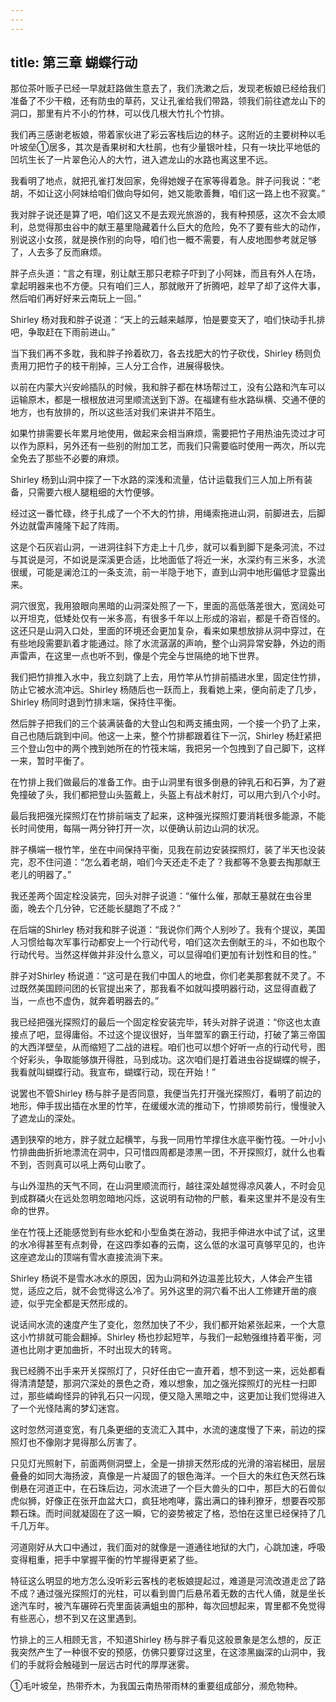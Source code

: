 ```yaml
---
---
---
```

title: 第三章 蝴蝶行动
---




那位茶叶贩子已经一早就赶路做生意去了，我们洗漱之后，发现老板娘已经给我们准备了不少干粮，还有防虫的草药，又让孔雀给我们带路，领我们前往遮龙山下的洞口，那里有片不小的竹林，可以伐几根大竹扎个竹排。

我们再三感谢老板娘，带着家伙进了彩云客栈后边的林子。这附近的主要树种以毛叶坡垒①居多，其次是香果树和大杜鹃，也有少量银叶桂，只有一块比平地低的凹坑生长了一片翠色沁人的大竹，进入遮龙山的水路也离这里不远。

我看明了地点，就把孔雀打发回家，免得她嫂子在家等得着急。胖子问我说：“老胡，不如让这小阿妹给咱们做向导如何，她又能歌善舞，咱们这一路上也不寂寞。”

我对胖子说还是算了吧，咱们这又不是去观光旅游的，我有种预感，这次不会太顺利，总觉得那虫谷中的献王墓里隐藏着什么巨大的危险，免不了要有些大的动作，别说这小女孩，就是换作别的向导，咱们也一概不需要，有人皮地图参考就足够了，人去多了反而麻烦。

胖子点头道：“言之有理，别让献王那只老粽子吓到了小阿妹，而且有外人在场，拿起明器来也不方便。只有咱们三人，那就敞开了折腾吧，趁早了却了这件大事，然后咱们再好好来云南玩上一回。”

Shirley 杨对我和胖子说道：“天上的云越来越厚，怕是要变天了，咱们快动手扎排吧，争取赶在下雨前进山。”

当下我们再不多耽，我和胖子拎着砍刀，各去找肥大的竹子砍伐，Shirley 杨则负责用刀把竹子的枝干削掉，三人分工合作，进展得极快。

以前在内蒙大兴安岭插队的时候，我和胖子都在林场帮过工，没有公路和汽车可以运输原木，都是一根根放进河里顺流送到下游。在福建有些水路纵横、交通不便的地方，也有放排的，所以这些活对我们来讲并不陌生。

如果竹排需要长年累月地使用，做起来会相当麻烦，需要把竹子用热油先烫过才可以作为原料，另外还有一些别的附加工艺，而我们只需要临时使用一两次，所以完全免去了那些不必要的麻烦。

Shirley 杨到山洞中探了一下水路的深浅和流量，估计运载我们三人加上所有装备，只需要六根人腿粗细的大竹便够。

经过这一番忙碌，终于扎成了一个不大的竹排，用绳索拖进山洞，前脚进去，后脚外边就雷声隆隆下起了阵雨。

这是个石灰岩山洞，一进洞往斜下方走上十几步，就可以看到脚下是条河流，不过与其说是河，不如说是深溪更合适，比地面低了将近一米，水深约有三米多，水流很缓，可能是澜沧江的一条支流，前一半隐于地下，直到山洞中地形偏低才显露出来。

洞穴很宽，我用狼眼向黑暗的山洞深处照了一下，里面的高低落差很大，宽阔处可以开坦克，低矮处仅有一米多高，有很多千年以上形成的溶岩，都是千奇百怪的。这还只是山洞入口处，里面的环境还会更加复杂，看来如果想放排从洞中穿过，在有些地段需要趴着才能通过。除了水流潺潺的声响，整个山洞异常安静，外边的雨声雷声，在这里一点也听不到，像是个完全与世隔绝的地下世界。

我们把竹排推入水中，我立刻跳了上去，用竹竿从竹排前插进水里，固定住竹排，防止它被水流冲远。Shirley 杨随后也一跃而上，我看她上来，便向前走了几步，Shirley 杨同时退到竹排末端，保持住平衡。

然后胖子把我们的三个装满装备的大登山包和两支捕虫网，一个接一个扔了上来，自己也随后跳到中间。他这一上来，整个竹排都跟着往下一沉，Shirley 杨赶紧把三个登山包中的两个拽到她所在的竹筏末端，我把另一个包拽到了自己脚下，这样一来，暂时平衡了。

在竹排上我们做最后的准备工作。由于山洞里有很多倒悬的钟乳石和石笋，为了避免撞破了头，我们都把登山头盔戴上，头盔上有战术射灯，可以用六到八个小时。

最后我把强光探照灯在竹排前端支了起来，这种强光探照灯要消耗很多能源，不能长时间使用，每隔一两分钟打开一次，以便确认前边山洞的状况。

胖子横端一根竹竿，坐在中间保持平衡，见我在前边安装探照灯，装了半天也没装完，忍不住问道：“怎么着老胡，咱们今天还走不走了？我都等不急要去掏那献王老儿的明器了。”

我还差两个固定栓没装完，回头对胖子说道：“催什么催，那献王墓就在虫谷里面，晚去个几分钟，它还能长腿跑了不成？”

在后端的Shirley 杨对我和胖子说道：“我说你们两个人别吵了。我有个提议，美国人习惯给每次军事行动都安上一个行动代号，咱们这次去倒献王的斗，不如也取个行动代号。当然这样做并非没什么意义，可以显得咱们更加有计划性和目的性。”

胖子对Shirley 杨说道：“这可是在我们中国人的地盘，你们老美那套就不灵了。不过既然美国顾问团的长官提出来了，那我看不如就叫摸明器行动，这显得直截了当，一点也不虚伪，就奔着明器去的。”

我已经把强光探照灯的最后一个固定栓安装完毕，转头对胖子说道：“你这也太直接点了吧，显得庸俗。不过这个提议很好，当年盟军的霸王行动，打破了第三帝国的大西洋壁垒，从而缩短了二战的进程。咱们也可以想个好听一点的行动代号，图个好彩头，争取能够旗开得胜，马到成功。这次咱们是打着进虫谷捉蝴蝶的幌子，我看就叫蝴蝶行动。我宣布，蝴蝶行动，现在开始！”

说罢也不管Shirley 杨与胖子是否同意，我便当先打开强光探照灯，看明了前边的地形，伸手拔出插在水里的竹竿，在缓缓水流的推动下，竹排顺势前行，慢慢驶入了遮龙山的深处。

遇到狭窄的地方，胖子就立起横竿，与我一同用竹竿撑住水底平衡竹筏。一叶小小竹排曲曲折折地漂流在洞中，只可惜四周都是漆黑一团，不开探照灯，就什么也看不到，否则真可以吼上两句山歌了。

与山外湿热的天气不同，在山洞里顺流而行，越往深处越觉得凉风袭人，不时会见到成群磷火在远处忽明忽暗地闪烁，这说明有动物的尸骸，看来这里并不是没有生命的世界。

坐在竹筏上还能感觉到有些水蛇和小型鱼类在游动，我把手伸进水中试了试，这里的水冷得甚至有点刺骨，在这四季如春的云南，这么低的水温可真够罕见的，也许这座遮龙山的顶端有雪水直接流淌下来。

Shirley 杨说不是雪水冰水的原因，因为山洞和外边温差比较大，人体会产生错觉，适应之后，就不会觉得这么冷了。另外这里的洞穴看不出人工修建开凿的痕迹，似乎完全都是天然形成的。

说话间水流的速度产生了变化，忽然加快了不少，我们都开始紧张起来，一个大意这小竹排就可能会翻掉。Shirley 杨也抄起短竿，与我们一起勉强维持着平衡，河道也比刚才更加曲折，不时出现大的转弯。

我已经腾不出手来开关探照灯了，只好任由它一直开着，想不到这一来，远处都看得清清楚楚，那洞穴深处的景色之奇，难以想象，加之强光探照灯的光柱一扫即过，那些嶙峋怪异的钟乳石只一闪现，便又隐入黑暗之中，这更加让我们觉得进入了一个光怪陆离的梦幻迷宫。

这时忽然河道变宽，有几条更细的支流汇入其中，水流的速度慢了下来，前边的探照灯也不像刚才晃得那么厉害了。

只见灯光照射下，前面两侧洞壁上，全是一排排天然形成的光滑的溶岩梯田，层层叠叠的如同大海扬波，真像是一片凝固了的银色海洋。一个巨大的朱红色天然石珠倒悬在河道正中，在石珠后边，河水流进了一个巨大兽头的口中，那巨大的石兽似虎似狮，好像正在张开血盆大口，疯狂地咆哮，露出满口的锋利獠牙，想要吞咬那颗石珠。而时间就凝固在了这一瞬，它的姿势被定了格，恐怕在这里已经保持了几千几万年。

河道刚好从大口中通过，我们面对的就像是一道通往地狱的大门，心跳加速，呼吸变得粗重，把手中掌握平衡的竹竿握得更紧了些。

特征这么明显的地方怎么没听彩云客栈的老板娘提起过，难道是河流改道走岔了路不成？通过强光探照灯的光柱，可以看到兽门后悬吊着无数的古代人俑，就是坐长途汽车时，被汽车碾碎石壳里面装满蛆虫的那种，每次回想起来，胃里都不免觉得有些恶心，想不到又在这里遇到。

竹排上的三人相顾无言，不知道Shirley 杨与胖子看见这般景象是怎么想的，反正我突然产生了一种很不安的预感，仿佛只要穿过这里，在这漆黑幽深的山洞中，我们的手就将会触碰到一层远古时代的厚厚迷雾。

①毛叶坡垒，热带乔木，为我国云南热带雨林的重要组成部分，濒危物种。